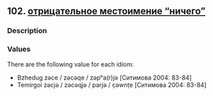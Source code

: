 ## 102. <a href =  'https://agricolamz.github.io/The_Circassian_Isoglosses_Database/102.html'>отрицательное местоимение "ничего"</a>
### Description



### Values
There are the following value for each idiom:

* Bzhedug  zəce / zəcəqe / zəpʰa(r)jə [Ситимова 2004: 83-84] 
* Temirgoi  zəcjə / zəcəqjə / parjə / c̣əwnṭe [Ситимова 2004: 83-84] 

